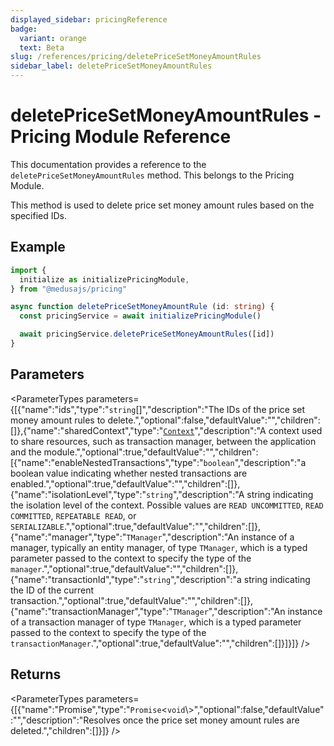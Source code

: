 ```yaml
---
displayed_sidebar: pricingReference
badge:
  variant: orange
  text: Beta
slug: /references/pricing/deletePriceSetMoneyAmountRules
sidebar_label: deletePriceSetMoneyAmountRules
---
```



# deletePriceSetMoneyAmountRules - Pricing Module Reference

This documentation provides a reference to the `deletePriceSetMoneyAmountRules` method. This belongs to the Pricing Module.

This method is used to delete price set money amount rules based on the specified IDs.

## Example

```ts
import { 
  initialize as initializePricingModule,
} from "@medusajs/pricing"

async function deletePriceSetMoneyAmountRule (id: string) {
  const pricingService = await initializePricingModule()

  await pricingService.deletePriceSetMoneyAmountRules([id])
}
```

## Parameters

<ParameterTypes parameters={[{"name":"ids","type":"`string`[]","description":"The IDs of the price set money amount rules to delete.","optional":false,"defaultValue":"","children":[]},{"name":"sharedContext","type":"[`Context`](../../interfaces/Context.mdx)","description":"A context used to share resources, such as transaction manager, between the application and the module.","optional":true,"defaultValue":"","children":[{"name":"enableNestedTransactions","type":"`boolean`","description":"a boolean value indicating whether nested transactions are enabled.","optional":true,"defaultValue":"","children":[]},{"name":"isolationLevel","type":"`string`","description":"A string indicating the isolation level of the context. Possible values are `READ UNCOMMITTED`, `READ COMMITTED`, `REPEATABLE READ`, or `SERIALIZABLE`.","optional":true,"defaultValue":"","children":[]},{"name":"manager","type":"`TManager`","description":"An instance of a manager, typically an entity manager, of type `TManager`, which is a typed parameter passed to the context to specify the type of the `manager`.","optional":true,"defaultValue":"","children":[]},{"name":"transactionId","type":"`string`","description":"a string indicating the ID of the current transaction.","optional":true,"defaultValue":"","children":[]},{"name":"transactionManager","type":"`TManager`","description":"An instance of a transaction manager of type `TManager`, which is a typed parameter passed to the context to specify the type of the `transactionManager`.","optional":true,"defaultValue":"","children":[]}]}]} />

## Returns

<ParameterTypes parameters={[{"name":"Promise","type":"`Promise`<`void`\\>","optional":false,"defaultValue":"","description":"Resolves once the price set money amount rules are deleted.","children":[]}]} />
